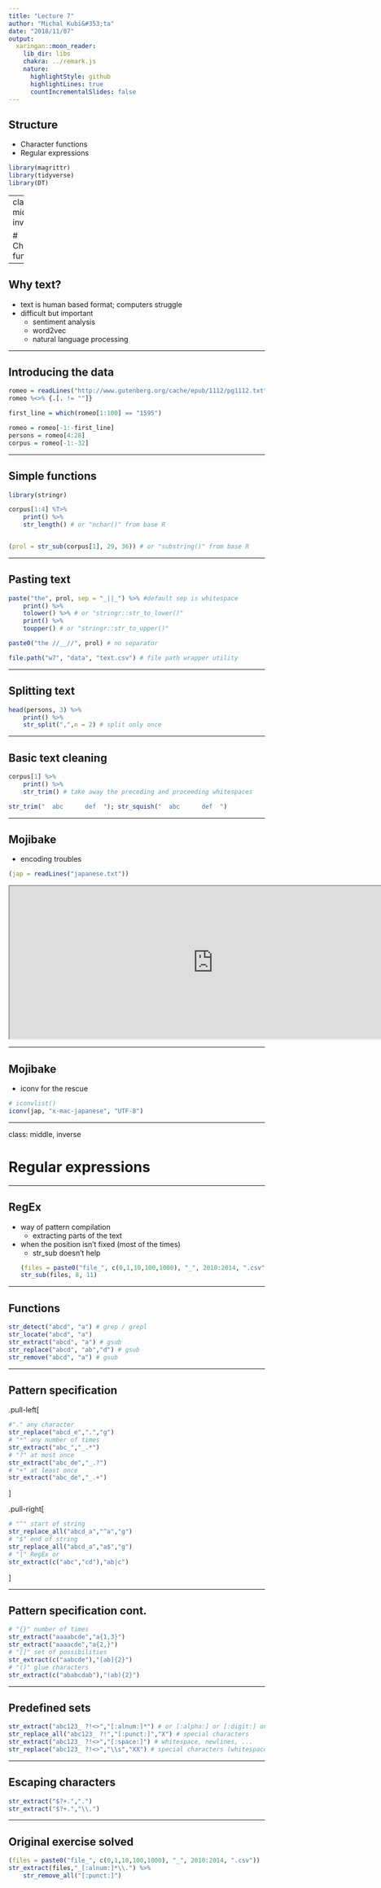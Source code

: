 ```yaml
---
title: "Lecture 7"
author: "Michal Kubi&#353;ta"
date: "2018/11/07"
output:
  xaringan::moon_reader:
    lib_dir: libs
    chakra: ../remark.js
    nature:
      highlightStyle: github
      highlightLines: true
      countIncrementalSlides: false
---
```


## Structure
- Character functions
- Regular expressions

```r
library(magrittr)
library(tidyverse)
library(DT)
```

---
class: middle, inverse

# Character functions

---

## Why text?
- text is human based format; computers struggle
- difficult but important
  - sentiment analysis
  - word2vec
  - natural language processing

---

## Introducing the data

```r
romeo = readLines("http://www.gutenberg.org/cache/epub/1112/pg1112.txt", encoding = "UTF8")
romeo %<>% {.[. != ""]}

first_line = which(romeo[1:100] == "1595")

romeo = romeo[-1:-first_line]
persons = romeo[4:28]
corpus = romeo[-1:-32]
```

---

## Simple functions

```r
library(stringr)

corpus[1:4] %T>% 
    print() %>% 
    str_length() # or "nchar()" from base R


(prol = str_sub(corpus[1], 29, 36)) # or "substring()" from base R
```

---

## Pasting text

```r
paste("the", prol, sep = "_||_") %>% #default sep is whitespace
    print() %>% 
    tolower() %>% # or "stringr::str_to_lower()"
    print() %>% 
    toupper() # or "stringr::str_to_upper()"

paste0("the //__//", prol) # no separator

file.path("w7", "data", "text.csv") # file path wrapper utility
```


---

## Splitting text

```r
head(persons, 3) %>% 
    print() %>% 
    str_split(",",n = 2) # split only once
```

---

## Basic text cleaning

```r
corpus[1] %>%
    print() %>% 
    str_trim() # take away the preceding and proceeding whitespaces

str_trim("  abc      def  "); str_squish("  abc      def  ")
```

---

## Mojibake
- encoding troubles

```r
(jap = readLines("japanese.txt"))
```

<iframe
  title="Wiki on japanese character encoding"
  width="800"
  height="300"
  src="https://en.wikipedia.org/wiki/Japanese_language_and_computers#Character_encodings">
</iframe>

---

## Mojibake
- iconv for the rescue

```r
# iconvlist()
iconv(jap, "x-mac-japanese", "UTF-8")
```

---

class: middle, inverse

# Regular expressions

---

## RegEx
- way of pattern compilation
  - extracting parts of the text
- when the position isn't fixed (most of the times)
  - str_sub doesn't help
```r
(files = paste0("file_", c(0,1,10,100,1000), "_", 2010:2014, ".csv"))
str_sub(files, 8, 11)
```

---

## Functions

```r
str_detect("abcd", "a") # grep / grepl
str_locate("abcd", "a")
str_extract("abcd", "a") # gsub
str_replace("abcd", "ab","d") # gsub
str_remove("abcd", "a") # gsub
```

---

## Pattern specification
.pull-left[
```r
#"." any character
str_replace("abcd_e",".","g")
# "*" any number of times
str_extract("abc_","_.*")
# "?" at most once
str_extract("abc_de","_.?")
# "+" at least once
str_extract("abc_de","_.+")
```
]

.pull-right[
```r
# "^" start of string
str_replace_all("abcd_a","^a","g")
# "$" end of string
str_replace_all("abcd_a","a$","g")
# "|" RegEx or 
str_extract(c("abc","cd"),"ab|c")
```
]

---

## Pattern specification cont.
```r
# "{}" number of times
str_extract("aaaabcde","a{1,3}")
str_extract("aaaacde","a{2,}")
# "[]" set of possibilities
str_extract(c("aabcde"),"[ab]{2}")
# "()" glue characters
str_extract(c("ababcdab"),"(ab){2}")
```

---

## Predefined sets
```r
str_extract("abc123_ ?!<>","[:alnum:]*") # or [:alpha:] or [:digit:] only
str_replace_all("abc123_ ?!","[:punct:]","X") # special characters
str_extract("abc123_ ?!<>","[:space:]") # whitespace, newlines, ...
str_replace("abc123_ ?!<>","\\s","XX") # special characters (whitespace in this case)

```

---

## Escaping characters

```r
str_extract("$?+.",".")
str_extract("$?+.","\\.")
```

---

## Original exercise solved

```r
(files = paste0("file_", c(0,1,10,100,1000), "_", 2010:2014, ".csv"))
str_extract(files,"_[:alnum:]*\\.") %>% 
    str_remove_all("[:punct:]")
```